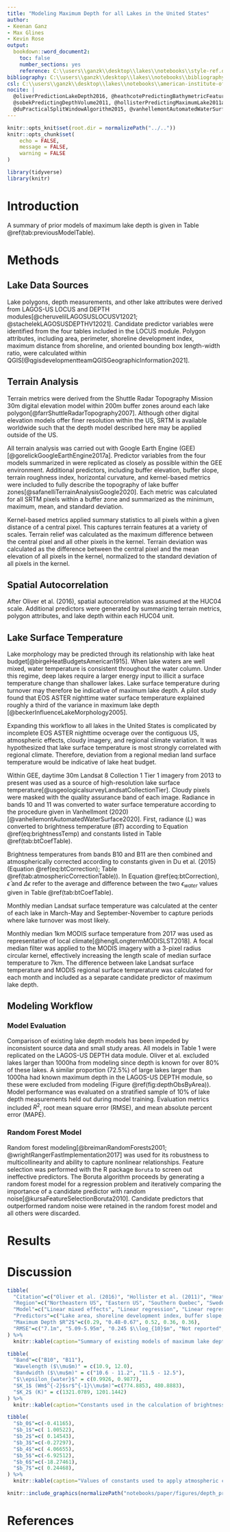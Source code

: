 ```yaml
---
title: "Modeling Maximum Depth for all Lakes in the United States"
author:
- Keenan Ganz
- Max Glines
- Kevin Rose
output:
  bookdown::word_document2:
    toc: false
    number_sections: yes
    reference: C:\\users\\ganzk\\desktop\\lakes\\notebooks\\style-ref.docx
bibliography: C:\\users\\ganzk\\desktop\\lakes\\notebooks\\bibliography.bib
csl: C:\\users\\ganzk\\desktop\\lakes\\notebooks\\american-institute-of-physics.csl
nocite: |
  @oliverPredictionLakeDepth2016, @heathcotePredictingBathymetricFeatures2015 |
  @sobekPredictingDepthVolume2011, @hollisterPredictingMaximumLake2011a |
  @duPracticalSplitWindowAlgorithm2015, @vanhellemontAutomatedWaterSurface2020
---
```


```r
knitr::opts_knit$set(root.dir = normalizePath("../.."))
knitr::opts_chunk$set(
	echo = FALSE,
	message = FALSE,
	warning = FALSE
)
```
```r
library(tidyverse)
library(knitr)
```


# Introduction
A summary of prior models of maximum lake depth is given in Table \@ref(tab:previousModelTable).

# Methods
## Lake Data Sources
Lake polygons, depth measurements, and other lake attributes were derived from LAGOS-US LOCUS and DEPTH modules[@cheruvelilLAGOSUSLOCUSV12021; @stachelekLAGOSUSDEPTHV12021]. Candidate predictor variables were identified from the four tables included in the LOCUS module. Polygon attributes, including area, perimeter, shoreline development index, maximum distance from shoreline, and oriented bounding box length-width ratio, were calculated within QGIS[@qgisdevelopmentteamQGISGeographicInformation2021].

## Terrain Analysis
Terrain metrics were derived from the Shuttle Radar Topography Mission 30m digital elevation model within 200m buffer zones around each lake polygon[@farrShuttleRadarTopography2007]. Although other digital elevation models offer finer resolution within the US, SRTM is available worldwide such that the depth model described here may be applied outside of the US.

All terrain analysis was carried out with Google Earth Engine (GEE)[@gorelickGoogleEarthEngine2017a]. Predictor variables from the four models summarized in  were replicated as closely as possible within the GEE environment. Additional predictors, including buffer elevation, buffer slope, terrain roughness index, horizontal curvature, and kernel-based metrics were included to fully describe the topography of lake buffer zones[@safanelliTerrainAnalysisGoogle2020]. Each metric was calculated for all SRTM pixels within a buffer zone and summarized as the minimum, maximum, mean, and standard deviation.

Kernel-based metrics applied summary statistics to all pixels within a given distance of a central pixel. This captures terrain features at a variety of scales. Terrain relief was calculated as the maximum difference between the central pixel and all other pixels in the kernel. Terrain deviation was calculated as the difference between the central pixel and the mean elevation of all pixels in the kernel, normalized to the standard deviation of all pixels in the kernel.

## Spatial Autocorrelation
After Oliver et al. (2016), spatial autocorrelation was assumed at the HUC04 scale. Additional predictors were generated by summarizing terrain metrics, polygon attributes, and lake depth within each HUC04 unit.

## Lake Surface Temperature
Lake morphology may be predicted through its relationship with lake heat budget[@birgeHeatBudgetsAmerican1915]. When lake waters are well mixed, water temperature is consistent throughout the water column. Under this regime, deep lakes require a larger energy input to illicit a surface temperature change than shallower lakes. Lake surface temperature during turnover may therefore be indicative of maximum lake depth. A pilot study found that EOS ASTER nighttime water surface temperature explained roughly a third of the variance in maximum lake depth [@beckerInfluenceLakeMorphology2005]. 

Expanding this workflow to all lakes in the United States is complicated by incomplete EOS ASTER nighttime ocverage over the contiguous US, atmospheric effects, cloudy imagery, and regional climate variation. It was hypothesized that lake surface temperature is most strongly correlated with regional climate. Therefore, deviation from a regional median land surface temperature would be indicative of lake heat budget.

Within GEE, daytime 30m Landsat 8 Collection 1 Tier 1 imagery from 2013 to present was used as a source of high-resolution lake surface temperature[@usgeologicalsurveyLandsatCollectionTier]. Cloudy pixels were masked with the quality assurance band of each image. Radiance in bands 10 and 11 was converted to water surface temperature according to the procedure given in Vanhellmont (2020)[@vanhellemontAutomatedWaterSurface2020]. First, radiance ($L$) was converted to brightness temperature ($BT$) according to Equation \@ref(eq:brightnessTemp) and constants listed in Table \@ref(tab:btCoefTable).

Brightness temperatures from bands B10 and B11 are then combined and atmospherically corrected according to constants given in Du et al. (2015) (Equation \@ref(eq:btCorrection); Table \@ref(tab:atmosphericCorrectionTable)). In Equation \@ref(eq:btCorrection), $\bar{\epsilon}$ and $\Delta\epsilon$ refer to the average and difference between the two $\epsilon_{water}$ values given in Table \@ref(tab:btCoefTable).

Monthly median Landsat surface temperature was calculated at the center of each lake in March-May and September-November to capture periods where lake turnover was most likely.

Monthly median 1km MODIS surface temperature from 2017 was used as representative of local climate[@henglLongtermMODISLST2018]. A focal median filter was applied to the MODIS imagery with a 3-pixel radius circular kernel, effectively increasing the length scale of median surface temperature to 7km. The difference between lake Landsat surface temperature and MODIS regional surface temperature was calculated for each month and included as a separate candidate predictor of maximum lake depth.

## Modeling Workflow
### Model Evaluation
Comparison of existing lake depth models has been impeded by inconsistent source data and small study areas. All models in Table 1 were replicated on the LAGOS-US DEPTH data module. Oliver et al. excluded lakes larger than 1000ha from modeling since depth is known for over 80% of these lakes. A similar proportion (72.5%) of large lakes larger than 1000ha had known maximum depth in the LAGOS-US DEPTH module, so these were excluded from modeling (Figure \@ref(fig:depthObsByArea)). Model performance was evaluated on a stratified sample of 10% of lake depth measurements held out during model training. Evaluation metrics included $R^2$, root mean square error (RMSE), and mean absolute percent error (MAPE).

### Random Forest Model
Random forest modeling[@breimanRandomForests2001; @wrightRangerFastImplementation2017] was used for its robustness to multicollinearity and ability to capture nonlinear relationships. Feature selection was performed with the R package `Boruta` to screen out ineffective predictors. The Boruta algorithm proceeds by generating a random forest model for a regression problem and iteratively comparing the importance of a candidate predictor with random noise[@kursaFeatureSelectionBoruta2010]. Candidate predictors that outperformed random noise were retained in the random forest model and all others were discarded.

# Results
# Discussion
\newpage
<!-- Tables -->
```r
tibble(
  "Citation"=c("Oliver et al. (2016)", "Hollister et al. (2011)", "Heathcote et al. (2015)", "Sobek (2011)", "Becker and Daw (2005)"),
  "Region"=c("Northeastern US", "Eastern US", "Southern Quebec", "Sweden", "Wisconsin, US"),
  "Model"=c("Linear mixed effects", "Linear regression", "Linear regression", "Linear regression", "Linear regression"),
  "Predictors"=c("Lake area, shoreline development index, buffer slope, watershed to lake area ratio", "Buffer slope", "Buffer elevation change", "Lake area, perimeter, buffer slope", "Nighttime water surface temperature"),
  "Maximum Depth $R^2$"=c(0.29, "0.48-0.67", 0.52, 0.36, 0.36),
  "RMSE"=c("7.1m", "5.09-5.95m", "0.245 $\\log_{10}$m", "Not reported", "Not reported")
) %>%
  knitr::kable(caption="Summary of existing models of maximum lake depth, using local topography and regional characteristics.")
```

```r
tibble(
  "Band"=c("B10", "B11"),
  "Wavelength ($\\mu$m)" = c(10.9, 12.0),
  "Bandwidth ($\\mu$m)" = c("10.6 - 11.2", "11.5 - 12.5"),
  "$\\epsilon_{water}$" = c(0.9926, 0.9877),
  "$K_1$ (Wm$^{-2}$sr$^{-1}\\mu$m)"=c(774.8853, 480.8883),
  "$K_2$ (K)" = c(1321.0789, 1201.1442)
) %>%
  knitr::kable(caption="Constants used in the calculation of brightness temperature from Landsat radiance. Reproduced from Vanhellmont (2020).")
```

```r
tibble(
  "$b_0$"=c(-0.41165),
  "$b_1$"=c( 1.00522),
  "$b_2$"=c( 0.14543),
  "$b_3$"=c(-0.27297),
  "$b_4$"=c( 4.06655),
  "$b_5$"=c(-6.92512),
  "$b_6$"=c(-18.27461),
  "$b_7$"=c( 0.24468),
) %>%
  knitr::kable(caption="Values of constants used to apply atmospheric correction to Landsat brightness temperature from Du et al. (2015)", align=rep("l", 7))
```
\newpage
<!-- Equations -->
\begin{equation}
\begin{aligned}
BT &= \frac{K_2}{\ln{\frac{K_1}{L} + 1}}
\end{aligned}
(\#eq:brightnessTemp)
\end{equation}

\begin{equation}
\begin{aligned}
LST &= 
  b_0 + 
  (b_1 + b_2\frac{1-\bar{\epsilon}}{\bar{\epsilon}} +  b_3\frac{\Delta\epsilon}{\bar{\epsilon}^2})\frac{BT_{10} + BT_{11}}{2} + \\
  (b_4 + b_5\frac{1-\bar{\epsilon}}{\bar{\epsilon}} +  b_6\frac{\Delta\epsilon}{\bar{\epsilon}^2})\frac{BT_{10} -  BT_{11}}{2} + \\
  b_7(BT_{10} - BT_{11})^2
\end{aligned}
(\#eq:btCorrection)
\end{equation}

\newpage

<!-- Figures -->
```r
knitr::include_graphics(normalizePath("notebooks/paper/figures/depth_proportion.png"))
```

\newpage

# References

<!-- # Introduction -->
<!--  - Summary of prior models in the literature -->
<!-- # Methods -->
<!-- ## Data Sources -->
<!--  - LAGOS US, LAGOS NE, NLA -->
<!-- ## Terrain Analysis -->
<!--  - 30m SRTM DEM -->
<!--  - Elevation, Slope, Curvature -->
<!--  - Kernel-based metrics -->
<!-- ## Modeling Workflow -->
<!--   - Feature selection -->
<!--   - Monte Carlo test for significance -->
<!-- ## Lake volume estimation -->
<!--   - cone approximation -->
<!-- # Results -->
<!-- # Discussion -->

<!-- Key figures and tables -->
<!-- Table 1: Summary of previous modeling studies -->
<!--   Ref, equation, location, n, R2, RMSE -->
<!-- Table 2: Summary of candidate predictors and where they come from -->
<!-- Table 3: Summary of modeling results -->
<!--   Ref, R2 (RMSE) for NLA, LAGOS NE, LAGOS US -->

<!-- Figure 2: Diagram of why curvature improves depth estimate -->
<!-- Figure 1: 1:1 plots for each of the tested models (training & validation) -->